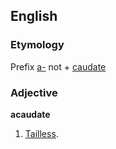 ==English==

===Etymology===
Prefix [[a-]] not + [[caudate]]

===Adjective===
'''acaudate'''

# [[Tailless]].